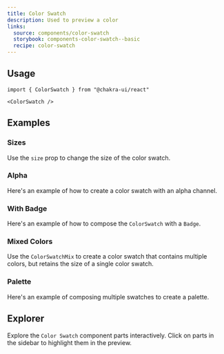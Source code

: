```yaml
---
title: Color Swatch
description: Used to preview a color
links:
  source: components/color-swatch
  storybook: components-color-swatch--basic
  recipe: color-swatch
---
```


<ExampleTabs name="color-swatch-basic" />

## Usage

```tsx
import { ColorSwatch } from "@chakra-ui/react"
```

```tsx
<ColorSwatch />
```

## Examples

### Sizes

Use the `size` prop to change the size of the color swatch.

<ExampleTabs name="color-swatch-with-sizes" />

### Alpha

Here's an example of how to create a color swatch with an alpha channel.

<ExampleTabs name="color-swatch-with-alpha" />

### With Badge

Here's an example of how to compose the `ColorSwatch` with a `Badge`.

<ExampleTabs name="color-swatch-with-badge" />

### Mixed Colors

Use the `ColorSwatchMix` to create a color swatch that contains multiple colors,
but retains the size of a single color swatch.

<ExampleTabs name="color-swatch-mixed" />

### Palette

Here's an example of composing multiple swatches to create a palette.

<ExampleTabs name="color-swatch-palette" />

## Explorer

Explore the `Color Swatch` component parts interactively. Click on parts in the
sidebar to highlight them in the preview.

<Explorer name="color-swatch-basic" />
